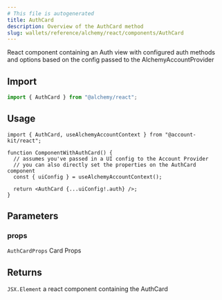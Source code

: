 ```yaml
---
# This file is autogenerated
title: AuthCard
description: Overview of the AuthCard method
slug: wallets/reference/alchemy/react/components/AuthCard
---
```


React component containing an Auth view with configured auth methods
and options based on the config passed to the AlchemyAccountProvider

## Import

```ts
import { AuthCard } from "@alchemy/react";
```

## Usage

```tsx
import { AuthCard, useAlchemyAccountContext } from "@account-kit/react";

function ComponentWithAuthCard() {
  // assumes you've passed in a UI config to the Account Provider
  // you can also directly set the properties on the AuthCard component
  const { uiConfig } = useAlchemyAccountContext();

  return <AuthCard {...uiConfig!.auth} />;
}
```

## Parameters

### props

`AuthCardProps`
Card Props

## Returns

`JSX.Element`
a react component containing the AuthCard
